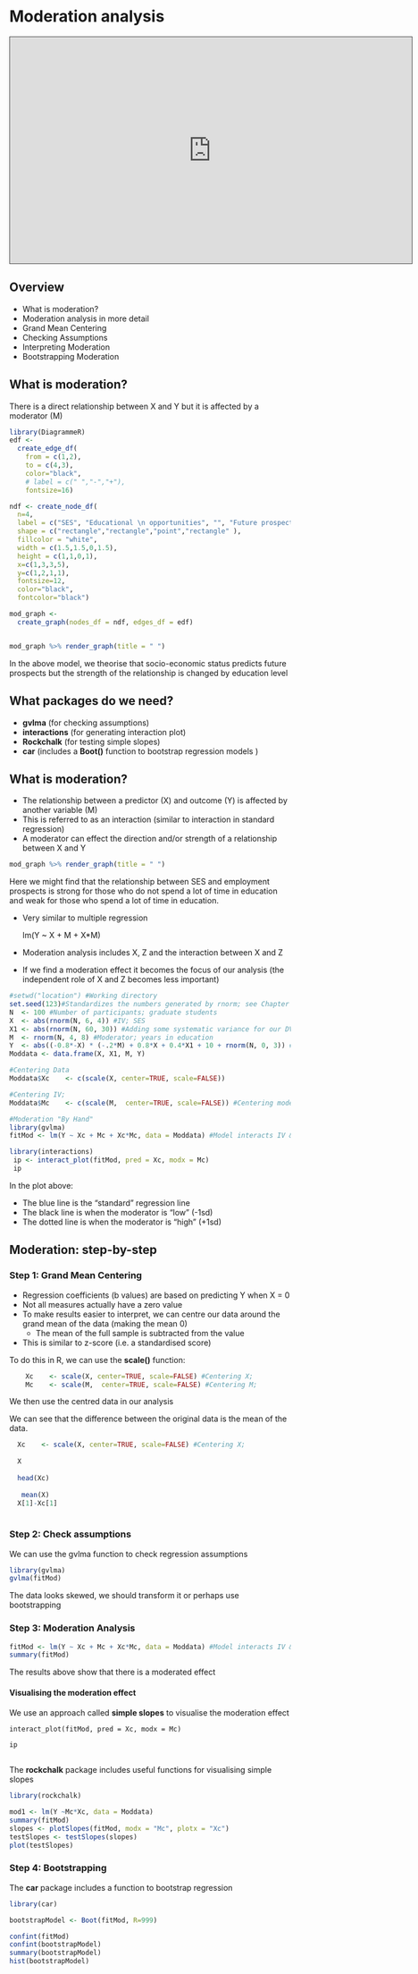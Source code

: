 # Moderation analysis

<iframe src="https://teesside.hosted.panopto.com/Panopto/Pages/Embed.aspx?id=09a0be72-eb78-4740-a5f2-ac3600b4db58&autoplay=false&offerviewer=true&showtitle=true&showbrand=false&start=0&interactivity=all" height="405" width="720" style="border: 1px solid #464646;" allowfullscreen allow="autoplay"></iframe>



## Overview

- What is  moderation?
- Moderation analysis in more detail
- Grand Mean Centering
- Checking Assumptions
- Interpreting Moderation
- Bootstrapping Moderation


## What is moderation?


There is a direct relationship between X and Y but it is affected by a moderator (M)

```r
library(DiagrammeR)
edf <-
  create_edge_df(
    from = c(1,2),
    to = c(4,3),
    color="black",
    # label = c(" ","-","+"),
    fontsize=16)

ndf <- create_node_df(
  n=4,
  label = c("SES", "Educational \n opportunities", "", "Future prospects"),
  shape = c("rectangle","rectangle","point","rectangle" ), 
  fillcolor = "white", 
  width = c(1.5,1.5,0,1.5), 
  height = c(1,1,0,1),
  x=c(1,3,3,5), 
  y=c(1,2,1,1),
  fontsize=12,
  color="black",
  fontcolor="black")

mod_graph <-
  create_graph(nodes_df = ndf, edges_df = edf)


mod_graph %>% render_graph(title = " ")

```

In the above model, we theorise that socio-economic status predicts future prospects but the strength of the relationship is changed by education level



## What packages do we need?

- **gvlma** (for checking assumptions)
- **interactions** (for generating interaction plot)
- **Rockchalk** (for testing simple slopes)
- **car** (includes a **Boot()** function to bootstrap regression models )


## What is moderation?


- The relationship between a predictor (X) and outcome (Y) is affected by another variable (M)
- This is referred to as an interaction (similar to interaction in standard regression)
- A moderator can effect the direction and/or strength of a relationship between X and Y

```r
mod_graph %>% render_graph(title = " ")
```

Here we might find that the relationship between SES and employment prospects is strong for those who do not spend a lot of time in education and weak for those who spend a lot of time in education.



- Very similar to multiple regression
    
    lm(Y ~ X + M + X*M)

- Moderation analysis includes X, Z and the interaction between X and Z

- If we find a moderation effect it becomes the focus of our analysis (the independent role of X and Z becomes less important)




```r
#setwd("location") #Working directory
set.seed(123)#Standardizes the numbers generated by rnorm; see Chapter 5
N  <- 100 #Number of participants; graduate students
X  <- abs(rnorm(N, 6, 4)) #IV; SES
X1 <- abs(rnorm(N, 60, 30)) #Adding some systematic variance for our DV
M  <- rnorm(N, 4, 8) #Moderator; years in education
Y  <- abs((-0.8*-X) * (-.2*M) + 0.8*X + 0.4*X1 + 10 + rnorm(N, 0, 3)) #DV; employment prosepcts
Moddata <- data.frame(X, X1, M, Y)

#Centering Data
Moddata$Xc    <- c(scale(X, center=TRUE, scale=FALSE)) 

#Centering IV; 
Moddata$Mc    <- c(scale(M,  center=TRUE, scale=FALSE)) #Centering moderator; 

#Moderation "By Hand"
library(gvlma)
fitMod <- lm(Y ~ Xc + Mc + Xc*Mc, data = Moddata) #Model interacts IV & moderator

library(interactions)
 ip <- interact_plot(fitMod, pred = Xc, modx = Mc)
 ip
```


In the plot above:

- The blue line is the "standard" regression line
- The black line is when the moderator is "low" (-1sd)
- The dotted line is when the moderator is "high" (+1sd)


## Moderation: step-by-step



### Step 1: Grand Mean Centering


- Regression coefficients (b values) are based on predicting Y when X = 0
- Not all measures actually have a zero value
- To make results easier to interpret, we can centre our data around the grand mean of the data (making the mean 0)
  - The mean of the full sample is subtracted from the value
- This is similar to z-score (i.e. a standardised score)

To do this in R, we can use the **scale()** function:

```r
    Xc    <- scale(X, center=TRUE, scale=FALSE) #Centering X; 
    Mc    <- scale(M,  center=TRUE, scale=FALSE) #Centering M;
```


    
We then use the centred data in our analysis

We can see that the difference between the original data is the mean of the data.

```r
  Xc    <- scale(X, center=TRUE, scale=FALSE) #Centering X; 
  
  X
 
  head(Xc)
  
   mean(X)
  X[1]-Xc[1]
  

```



### Step 2: Check assumptions


We can use the gvlma function to check regression assumptions 

```r

library(gvlma)
gvlma(fitMod)
```

The data looks skewed, we should transform it or perhaps use bootstrapping



### Step 3: Moderation Analysis


```r

fitMod <- lm(Y ~ Xc + Mc + Xc*Mc, data = Moddata) #Model interacts IV & moderator
summary(fitMod)
```

The results above show that there is a moderated effect



#### Visualising the moderation effect


We use an approach called **simple slopes** to visualise the moderation effect


    interact_plot(fitMod, pred = Xc, modx = Mc)
    
```r
ip
 
```


The **rockchalk** package includes useful functions for visualising simple slopes

```r
library(rockchalk)

mod1 <- lm(Y ~Mc*Xc, data = Moddata)
summary(fitMod)
slopes <- plotSlopes(fitMod, modx = "Mc", plotx = "Xc")
testSlopes <- testSlopes(slopes)
plot(testSlopes)

```


### Step 4: Bootstrapping


The **car** package includes a function to bootstrap regression

```r
library(car)

bootstrapModel <- Boot(fitMod, R=999)

confint(fitMod)
confint(bootstrapModel)
summary(bootstrapModel)
hist(bootstrapModel)
```



 